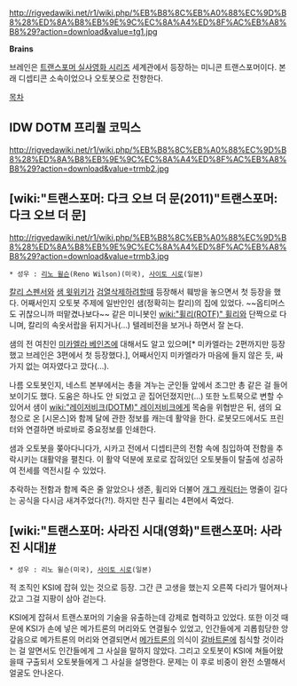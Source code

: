 http://rigvedawiki.net/r1/wiki.php/%EB%B8%8C%EB%A0%88%EC%9D%B8%28%ED%8A%B8%EB%9E%9C%EC%8A%A4%ED%8F%AC%EB%A8%B8%29?action=download&value=tg1.jpg

'''Brains'''

브레인은 [[트랜스포머 실사영화 시리즈]] 세계관에서 등장하는 미니콘 트랜스포머이다. 본래 디셉티콘 소속이었으나 오토봇으로 전향한다.

[[목차]]
== IDW DOTM 프리퀄 코믹스 ==
http://rigvedawiki.net/r1/wiki.php/%EB%B8%8C%EB%A0%88%EC%9D%B8%28%ED%8A%B8%EB%9E%9C%EC%8A%A4%ED%8F%AC%EB%A8%B8%29?action=download&value=trmb2.jpg

== [wiki:"트랜스포머: 다크 오브 더 문(2011)"트랜스포머: 다크 오브 더 문] ==
http://rigvedawiki.net/r1/wiki.php/%EB%B8%8C%EB%A0%88%EC%9D%B8%28%ED%8A%B8%EB%9E%9C%EC%8A%A4%ED%8F%AC%EB%A8%B8%29?action=download&value=trmb3.jpg

 * 성우 : [[리노 윌슨]](Reno Wilson)(미국), [[사이토 시로]](일본)

[[칼리 스펜서]]와 [[샘 윗위키]]가 [[검열삭제]]하려할때 등장해서 훼방을 놓으면서 첫 등장을 했다. 어째서인지 오토봇 주제에 일반인인 샘(정확히는 칼리)의 집에 있었다. ~~옵티머스도 귀찮으니까 떠맡겼나보다~~ 같은 미니봇인 [[wiki:"휠리(ROTF)" 휠리]]와 단짝으로 다니며, 칼리의 속옷서랍을 뒤지거나(...) 텔레비전을 보거나 하면서 잘 논다. 

샘의 전 여친인 [[미카엘라 베인즈]]에 대해서도 알고 있으며[* 미카엘라는 2편까지만 등장했고 브레인은 3편에서 첫 등장했다.], 어째서인지 미카엘라가 마음에 들지 않은 듯, 싸가지 없는 여자였다고 깠다(...).

나름 오토봇인지, 네스트 본부에서는 총을 겨누는 군인들 앞에서 조그만 총 같은 걸 들어 보이기도 했다. 도움은 하나도 안 되었고 곧 집어던졌지만(...) 또한 노트북으로 변할 수 있어서 샘이 [[wiki:"레이저비크(DOTM)" 레이저비크]]에게 목숨을 위협받은 뒤, 샘의 요청으로 온 [시몬스]와 함께 달에 관한 정보를 캐는데 활약을 한다. 로봇모드에서도 프린터와 연결하면 바로바로 중요정보를 인쇄한다.

샘과 오토봇을 쫒아다니다가, 시카고 전에서 디셉티콘의 전함 속에 침입하여 전함을 추락시키는 대활약을 펼친다. 이 활약 덕분에 포로로 잡혀있던 오토봇들이 탈출에 성공하여 전세를 역전시킬 수 있었다.

추락하는 전함과 함께 죽은 줄 알았으나 생존, 휠리와 더불어 [[개그 캐릭터]]는 명줄이 길다는 공식을 다시금 새겨주었다(?!). 하지만 친구 휠리는 4편에서 죽었다.

== [wiki:"트랜스포머: 사라진 시대(영화)"트랜스포머: 사라진 시대][http://michaelbay.com/2014/05/08/john-goodman-and-ken-watanabe-join-the-autobot-voice-cast-in-michael-bays-transformers-age-of-extinction/ #] ==
 * 성우 : 리노 윌슨(미국), [[사이토 시로]](일본)

적 조직인 KSI에 잡혀 있는 것으로 등장. 그간 큰 고생을 했는지 오른쪽 다리가 떨어져나갔고 그걸 지팡이 삼아 걷는다.

KSI에게 잡혀서 트랜스포머의 기술을 유출하는데 강제로 협력하고 있었다. 또한 이것 때문에 KSI가 손에 넣은 메가트론의 머리와도 연결될수 있었고, 인간들에게 괴롭힘당한 앙갚음으로 메가트론의 머리와 연결되면서 [[메가트론(실사판)|메가트론]]의 의식이 [[갈바트론(AOE)|갈바트론]]에 침식할 것이라는 걸 알면서도 인간들에게 그 사실을 말하지 않았다. 그리고 오토봇이 KSI에 쳐들어왔을때 구출되서 오토봇들에게 그 사실을 설명한다. 문제는 이 후로 비중이 완전 소멸해서 얼굴도 안나온다.
